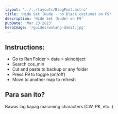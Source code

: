 ```yaml
---
layout: '../../layouts/BlogPost.astro'
title: 'Hide Set (Nude - no black costume) on F9'
description: 'Hide Set (Nude) on F9'
pubDate: 'Mar 23 2023'
heroImage: '/guides/walang-damit.jpg'
---
```


## Instructions:

- Go to Ran Folder > data > skinobject
- Search cos_min
- Cut and paste to backup or any folder
- Press F9 to toggle (on/off)
- Move to another map to refresh

## Para san ito?

Bawas lag kapag maraming characters (CW, PK, etc..)
